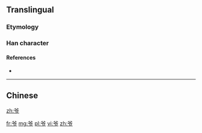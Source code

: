 {{also|爺}}
==Translingual==

===Etymology===
{{Han simp|爺|f=耶|t=卩}}

===Han character===
{{Han char|rn=88|rad=父|as=02|sn=6|four=|canj=金大尸中 (CKSL)}}

====References====
* {{Han ref|kx=0690.011|hdz=32039.020|uh=7237|ud=29239}}

----

==Chinese==
{{zh-see|爺}}

[[zh:爷]]

[[fr:爷]]
[[mg:爷]]
[[pl:爷]]
[[vi:爷]]
[[zh:爷]]